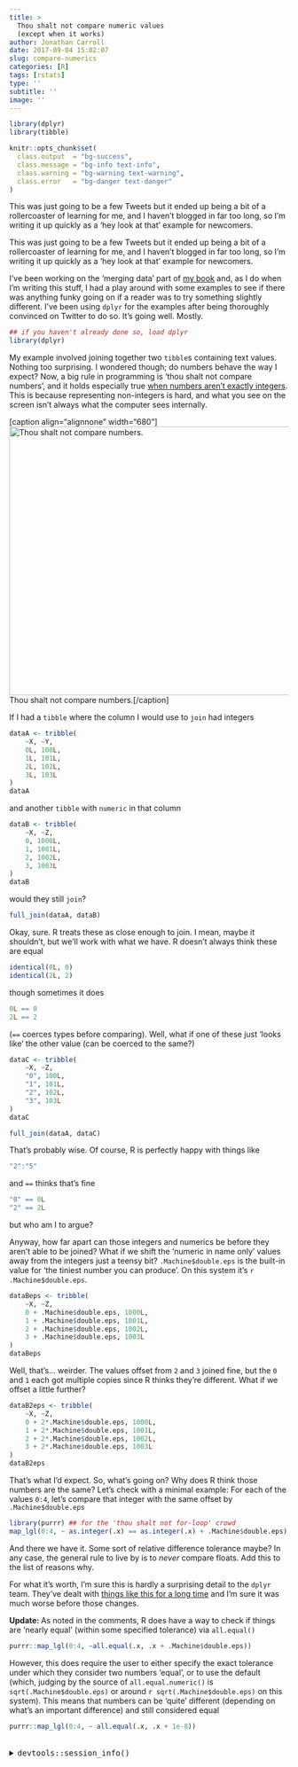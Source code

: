 ```yaml
---
title: >
  Thou shalt not compare numeric values
  (except when it works)
author: Jonathan Carroll
date: 2017-09-04 15:02:07
slug: compare-numerics
categories: [R]
tags: [rstats]
type: ''
subtitle: ''
image: ''
---
```


```r
library(dplyr)
library(tibble)

knitr::opts_chunk$set(
  class.output  = "bg-success",
  class.message = "bg-info text-info",
  class.warning = "bg-warning text-warning",
  class.error   = "bg-danger text-danger"
)
```

This was just going to be a few Tweets but it ended up being a bit of a rollercoaster of learning for me, and I haven’t blogged in far too long, so I’m writing it up quickly as a ‘hey look at that’ example for newcomers.

<!--more-->

This was just going to be a few Tweets but it ended up being a bit of a rollercoaster of learning for me, and I haven’t blogged in far too long, so I’m writing it up quickly as a ‘hey look at that’ example for newcomers.

I’ve been working on the ‘merging data’ part of [my book](https://www.manning.com/books/data-munging-with-r) and, as I do when I’m writing this stuff, I had a play around with some examples to see if there was anything funky going on if a reader was to try something slightly different. I’ve been using `dplyr` for the examples after being thoroughly convinced on Twitter to do so. It’s going well. Mostly.

```r
## if you haven't already done so, load dplyr
library(dplyr)
```

My example involved joining together two `tibble`s containing text values. Nothing too surprising. I wondered though; do numbers behave the way I expect? Now, a big rule in programming is 'thou shalt not compare numbers', and it holds especially true [when numbers aren't exactly integers](http://0.30000000000000004.com/). This is because representing non-integers is hard, and what you see on the screen isn't always what the computer sees internally.

[caption align="alignnone" width="680"]<a href="https://jcarroll.com.au/wp-content/uploads/2017/09/AngryGod-300x188.jpg"><img src="https://jcarroll.com.au/wp-content/uploads/2017/09/AngryGod-300x188.jpg" alt="Thou shalt not compare numbers." width="680" height="485" class="size-large" /></a> Thou shalt not compare numbers.[/caption]

If I had a `tibble` where the column I would use to `join` had integers

```r
dataA <- tribble(
    ~X, ~Y,
    0L, 100L,
    1L, 101L,
    2L, 102L,
    3L, 103L
)
dataA
```

and another `tibble` with `numeric` in that column

```r
dataB <- tribble(
    ~X, ~Z,
    0, 1000L,
    1, 1001L,
    2, 1002L,
    3, 1003L
)
dataB
```

would they still `join`?

```r
full_join(dataA, dataB)
```

Okay, sure. R treats these as close enough to join. I mean, maybe it shouldn’t, but we’ll work with what we have. R doesn’t always think these are equal
```r
identical(0L, 0)
identical(2L, 2)
```

though sometimes it does

```r
0L == 0
2L == 2
```

(`==` coerces types before comparing). Well, what if one of these just ‘looks like’ the other value (can be coerced to the same?)

```r
dataC <- tribble(
    ~X, ~Z,
    "0", 100L,
    "1", 101L,
    "2", 102L,
    "3", 103L
)
dataC
```

```r
full_join(dataA, dataC)
```

That’s probably wise. Of course, R is perfectly happy with things like

```r
"2":"5"
```

and `==` thinks that’s fine

```r
"0" == 0L
"2" == 2L
```

but who am I to argue?

Anyway, how far apart can those integers and numerics be before they aren’t able to be joined? What if we shift the ‘numeric in name only’ values away from the integers just a teensy bit? `.Machine$double.eps` is the built-in value for ‘the tiniest number you can produce’. On this system it’s `r .Machine$double.eps`.

```r
dataBeps <- tribble(
    ~X, ~Z,
    0 + .Machine$double.eps, 1000L,
    1 + .Machine$double.eps, 1001L,
    2 + .Machine$double.eps, 1002L,
    3 + .Machine$double.eps, 1003L
)
dataBeps
```

Well, that’s… weirder. The values offset from `2` and `3` joined fine, but the `0` and `1` each got multiple copies since R thinks they’re different. What if we offset a little further?

```r
dataB2eps <- tribble(
    ~X, ~Z,
    0 + 2*.Machine$double.eps, 1000L,
    1 + 2*.Machine$double.eps, 1001L,
    2 + 2*.Machine$double.eps, 1002L,
    3 + 2*.Machine$double.eps, 1003L
)
dataB2eps
```

That’s what I’d expect. So, what’s going on? Why does R think those numbers are the same? Let’s check with a minimal example: For each of the values `0:4`, let’s compare that integer with the same offset by `.Machine$double.eps`

```r
library(purrr) ## for the 'thou shalt not for-loop' crowd
map_lgl(0:4, ~ as.integer(.x) == as.integer(.x) + .Machine$double.eps)
```

And there we have it. Some sort of relative difference tolerance maybe? In any case, the general rule to live by is to <em>never</em> compare floats. Add this to the list of reasons why.

For what it's worth, I'm sure this is hardly a surprising detail to the `dplyr` team. They've dealt with [things like this for a long time](https://github.com/tidyverse/dplyr/issues/228) and I'm sure it was much worse before those changes.

**Update: ** As noted in the comments, R does have a way to check if things are 'nearly equal' (within some specified tolerance) via `all.equal()`

```r
purrr::map_lgl(0:4, ~all.equal(.x, .x + .Machine$double.eps))
```

However, this does require the user to either specify the exact tolerance under which they consider two numbers 'equal', or to use the default (which, judging by the source of `all.equal.numeric()` is `sqrt(.Machine$double.eps)` or around `r sqrt(.Machine$double.eps)` on this system). This means that numbers can be 'quite' different (depending on what's an important difference) and still considered equal

```r
purrr::map_lgl(0:4, ~ all.equal(.x, .x + 1e-8))
```


<br />
<details>
  <summary>
    <tt>devtools::session_info()</tt>
  </summary>
```r
devtools::session_info()
```
</details>
<br />
